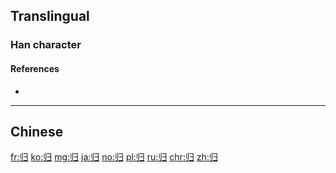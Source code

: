 {{also|歸|帰}}

==Translingual==
{{Han simplified forms|歸|帰|归}}

===Han character===
{{Han char|rn=58|rad=彐|as=02|sn=5|four=|canj=LLSM}}

====References====
* {{Han ref|kx=0362.051|dkj=09909|dj=0680.140|hdz=20960.110|uh=5F52|ud=24402}}

----

==Chinese==
{{zh-see|歸}}

[[fr:归]]
[[ko:归]]
[[mg:归]]
[[ja:归]]
[[no:归]]
[[pl:归]]
[[ru:归]]
[[chr:归]]
[[zh:归]]